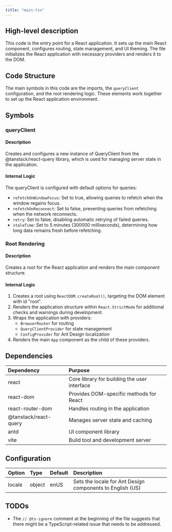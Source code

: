 ```yaml
---
title: "main.tsx"
---
```


## High-level description
This code is the entry point for a React application. It sets up the main React component, configures routing, state management, and UI theming. The file initializes the React application with necessary providers and renders it to the DOM.

## Code Structure
The main symbols in this code are the imports, the `queryClient` configuration, and the root rendering logic. These elements work together to set up the React application environment.

## Symbols

### queryClient
#### Description
Creates and configures a new instance of QueryClient from the @tanstack/react-query library, which is used for managing server state in the application.

#### Internal Logic
The queryClient is configured with default options for queries:
- `refetchOnWindowFocus`: Set to true, allowing queries to refetch when the window regains focus.
- `refetchOnReconnect`: Set to false, preventing queries from refetching when the network reconnects.
- `retry`: Set to false, disabling automatic retrying of failed queries.
- `staleTime`: Set to 5 minutes (300000 milliseconds), determining how long data remains fresh before refetching.

### Root Rendering
#### Description
Creates a root for the React application and renders the main component structure.

#### Internal Logic
1. Creates a root using `ReactDOM.createRoot()`, targeting the DOM element with id "root".
2. Renders the application structure within `React.StrictMode` for additional checks and warnings during development.
3. Wraps the application with providers:
   - `BrowserRouter` for routing
   - `QueryClientProvider` for state management
   - `ConfigProvider` for Ant Design localization
4. Renders the main `App` component as the child of these providers.

## Dependencies
| Dependency | Purpose |
|:-----------|:--------|
| react | Core library for building the user interface |
| react-dom | Provides DOM-specific methods for React |
| react-router-dom | Handles routing in the application |
| @tanstack/react-query | Manages server state and caching |
| antd | UI component library |
| vite | Build tool and development server |

## Configuration
| Option | Type | Default | Description |
|:-------|:-----|:--------|:------------|
| locale | object | enUS | Sets the locale for Ant Design components to English (US) |

## TODOs
- The `// @ts-ignore` comment at the beginning of the file suggests that there might be a TypeScript-related issue that needs to be addressed.